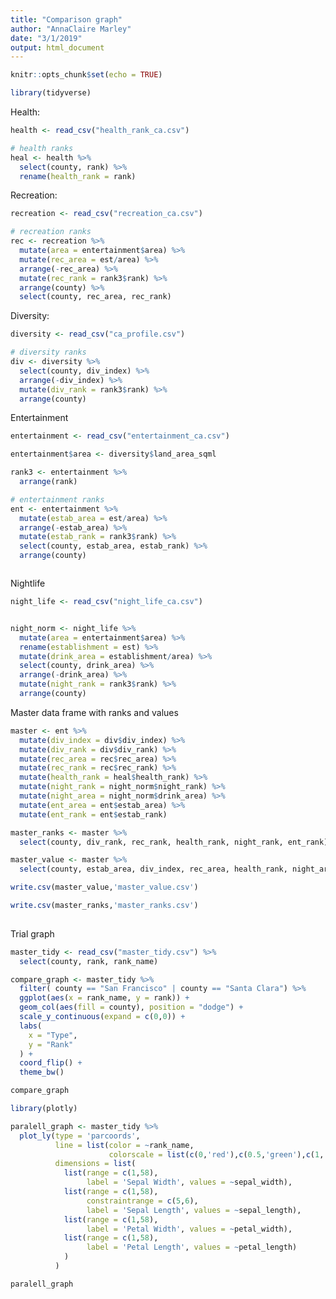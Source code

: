```yaml
---
title: "Comparison graph"
author: "AnnaClaire Marley"
date: "3/1/2019"
output: html_document
---
```


```r
knitr::opts_chunk$set(echo = TRUE)
```

```r
library(tidyverse)

```


Health:

```r

health <- read_csv("health_rank_ca.csv")

# health ranks
heal <- health %>% 
  select(county, rank) %>% 
  rename(health_rank = rank)

```


Recreation:
```r

recreation <- read_csv("recreation_ca.csv")

# recreation ranks
rec <- recreation %>% 
  mutate(area = entertainment$area) %>% 
  mutate(rec_area = est/area) %>% 
  arrange(-rec_area) %>% 
  mutate(rec_rank = rank3$rank) %>% 
  arrange(county) %>% 
  select(county, rec_area, rec_rank)

```


Diversity:
```r

diversity <- read_csv("ca_profile.csv")

# diversity ranks
div <- diversity %>% 
  select(county, div_index) %>% 
  arrange(-div_index) %>% 
  mutate(div_rank = rank3$rank) %>% 
  arrange(county)


```

Entertainment

```r

entertainment <- read_csv("entertainment_ca.csv")

entertainment$area <- diversity$land_area_sqml

rank3 <- entertainment %>% 
  arrange(rank)

# entertainment ranks
ent <- entertainment %>% 
  mutate(estab_area = est/area) %>% 
  arrange(-estab_area) %>% 
  mutate(estab_rank = rank3$rank) %>% 
  select(county, estab_area, estab_rank) %>% 
  arrange(county)



```

Nightlife
```r

night_life <- read_csv("night_life_ca.csv")


night_norm <- night_life %>% 
  mutate(area = entertainment$area) %>% 
  rename(establishment = est) %>% 
  mutate(drink_area = establishment/area) %>% 
  select(county, drink_area) %>% 
  arrange(-drink_area) %>% 
  mutate(night_rank = rank3$rank) %>% 
  arrange(county)

```


Master data frame with ranks and values
```r


master <- ent %>% 
  mutate(div_index = div$div_index) %>% 
  mutate(div_rank = div$div_rank) %>% 
  mutate(rec_area = rec$rec_area) %>% 
  mutate(rec_rank = rec$rec_rank) %>% 
  mutate(health_rank = heal$health_rank) %>% 
  mutate(night_rank = night_norm$night_rank) %>% 
  mutate(night_area = night_norm$drink_area) %>% 
  mutate(ent_area = ent$estab_area) %>% 
  mutate(ent_rank = ent$estab_rank)

master_ranks <- master %>% 
  select(county, div_rank, rec_rank, health_rank, night_rank, ent_rank) 

master_value <- master %>% 
  select(county, estab_area, div_index, rec_area, health_rank, night_area, ent_area)

write.csv(master_value,'master_value.csv')

write.csv(master_ranks,'master_ranks.csv')
  
```

Trial graph

```r

master_tidy <- read_csv("master_tidy.csv") %>% 
  select(county, rank, rank_name)

compare_graph <- master_tidy %>% 
  filter( county == "San Francisco" | county == "Santa Clara") %>% 
  ggplot(aes(x = rank_name, y = rank)) +
  geom_col(aes(fill = county), position = "dodge") +
  scale_y_continuous(expand = c(0,0)) +
  labs(
    x = "Type",
    y = "Rank"
  ) +
  coord_flip() +
  theme_bw()

compare_graph

```

```r
library(plotly)

paralell_graph <- master_tidy %>%
  plot_ly(type = 'parcoords',
          line = list(color = ~rank_name,
                      colorscale = list(c(0,'red'),c(0.5,'green'),c(1,'blue'))),
          dimensions = list(
            list(range = c(1,58),
                 label = 'Sepal Width', values = ~sepal_width),
            list(range = c(1,58),
                 constraintrange = c(5,6),
                 label = 'Sepal Length', values = ~sepal_length),
            list(range = c(1,58),
                 label = 'Petal Width', values = ~petal_width),
            list(range = c(1,58),
                 label = 'Petal Length', values = ~petal_length)
            )
          )

paralell_graph

```



